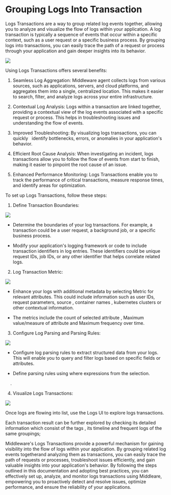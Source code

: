 Grouping Logs Into Transaction
=============================

Logs Transactions are a way to group related log events together, allowing you to analyze and visualize the flow of logs within your application. A log transaction is typically a sequence of events that occur within a specific context, such as a user request or a specific business process. By grouping logs into transactions, you can easily trace the path of a request or process through your application and gain deeper insights into its behavior.

<img src="/images/log-monitoring/l10.png" />

Using Logs Transactions offers several benefits:

1.  Seamless Log Aggregation: Middleware agent collects logs from various sources, such as applications, servers, and cloud platforms, and aggregates them into a single, centralized location. This makes it easier to search, filter, and analyze logs across your entire infrastructure.

2.  Contextual Log Analysis: Logs within a transaction are linked together, providing a contextual view of the log events associated with a specific request or process. This helps in troubleshooting issues and understanding the flow of events.

3.  Improved Troubleshooting: By visualizing logs transactions, you can quickly   identify bottlenecks, errors, or anomalies in your application's behavior. 

4.  Efficient Root Cause Analysis: When investigating an incident, logs transactions allow you to follow the flow of events from start to finish, making it easier to pinpoint the root cause of an issue.

5.  Enhanced Performance Monitoring: Logs Transactions enable you to track the performance of critical transactions, measure response times, and identify areas for optimization.

To set up Logs Transactions, follow these steps:

1.  Define Transaction Boundaries:

<img src="/images/log-monitoring/l11.png" />

-   Determine the boundaries of your log transactions. For example, a transaction could be a user request, a background job, or a specific business process.

-   Modify your application's logging framework or code to include transaction identifiers in log entries. These identifiers could be unique request IDs, job IDs, or any other identifier that helps correlate related logs.

2.  Log Transaction Metric: 

<img src="/images/log-monitoring/l12.png" />

-   Enhance your logs with additional metadata by selecting Metric for relevant attributes. This could include information such as user IDs, request parameters, source , container names , kubernetes clusters or other contextual information.

-   The metrics include the count of selected attribute , Maximum value/measure of attribute and Maximum frequency over time.

3.  Configure Log Parsing and Parsing Rules:

<img src="/images/log-monitoring/l13.png" />

-   Configure log parsing rules to extract structured data from your logs. This will enable you to query and filter logs based on specific fields or attributes.

-   Define parsing rules using where expressions from the selection.

    .

4.  Visualize Logs Transactions: 

<img src="/images/log-monitoring/l14.png" />

Once logs are flowing into list, use the Logs UI to explore logs transactions.

Each transaction result can be further explored by checking its detailed information which consist of the tags , its timeline and frequent logs of the same groupings;

Middleware's Logs Transactions provide a powerful mechanism for gaining visibility into the flow of logs within your application. By grouping related log events togetherand analyzing them as transactions, you can easily trace the path of requests or processes, troubleshoot issues efficiently, and gain valuable insights into your application's behavior. By following the steps outlined in this documentation and adopting best practices, you can effectively set up, analyze, and monitor logs transactions using Middleare, empowering you to proactively detect and resolve issues, optimize performance, and ensure the reliability of your applications.
